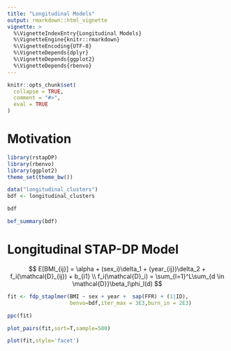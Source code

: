 ```yaml
---
title: "Longitudinal Models"
output: rmarkdown::html_vignette
vignette: >
  %\VignetteIndexEntry{Longitudinal Models}
  %\VignetteEngine{knitr::rmarkdown}
  %\VignetteEncoding{UTF-8}
  %\VignetteDepends{dplyr}
  %\VignetteDepends{ggplot2}
  %\VignetteDepends{rbenvo}
---
```


```r
knitr::opts_chunk$set(
  collapse = TRUE,
  comment = "#>",
  eval = TRUE
)
```

# Motivation

```r
library(rstapDP)
library(rbenvo)
library(ggplot2)
theme_set(theme_bw())
```

```r
data("longitudinal_clusters")
bdf <- longitudinal_clusters
```

```r
bdf
```

```r
bef_summary(bdf)
```




# Longitudinal STAP-DP Model

$$
E[BMI_{ij}] = \alpha + (sex_i)\delta_1 + (year_{ij})\delta_2 + f_i(\mathcal{D}_{ij}) + b_{i1} \\
f_i(\mathcal{D}_i) = \sum_{l=1}^L\sum_{d \in \mathcal{D}}\beta_l\phi_l(d)
$$

```r
fit <- fdp_staplmer(BMI ~ sex + year +  sap(FFR) + (1|ID),
                    benvo=bdf,iter_max = 3E3,burn_in = 2E3)
```

```r
ppc(fit)
```


```r
plot_pairs(fit,sort=T,sample=500)
```


```r
plot(fit,style='facet')
```


